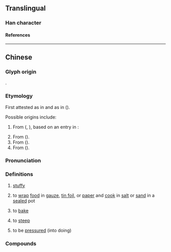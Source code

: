 {{character info}}
==Translingual==

===Han character===
{{Han char|rn=86|rad=火|as=07|sn=11|four=97827|canj=FSSR|ids=⿰火局}}

====References====
{{Han ref|kx=0673.111|hdz=32206.060|uh=7117}}

----

==Chinese==
{{zh-forms|alt=焅,鋦}}
{{zh-wp}}

===Glyph origin===
{{Han compound|火|局|ls=psc|c1=s|c2=p|t1=fire}}.

===Etymology===
First attested as {{l|zh|局}} in {{lang|zh|《廣東省土話字彙》}} {{defdate|1828}} and as {{l|zh|焗}} in {{lang|zh|《粵語全書》}} {{defdate|1905}} ({{zh-ref|Zhang and Li, 2017}}).

Possible origins include:
# From {{ltc-l|酷|to be cooked}} ({{w|zh:陳伯陶|Chen Botao}}, {{lang|zh|《東莞縣志》}}), based on an entry in ''{{w|Fangyan}}'':
#: {{zh-x|胹、飪、亨{pēng}、爛、糦、酋、'''酷'''，熟 也。|''Er'', ''ren'', ''peng'', ''lan'', ''xi'', ''qiu'', '''''ku''''': to be cooked.|collapsed=y|ref=Fangyan}}
# From {{ltc-l|焅|dry, hot air}} ({{zh-ref|Chan, 1995}}).
# From {{ltc-l|熇|hot; blazing}} ({{zh-ref|Zhan and Qiu, 2003}}).
# From {{bor|yue|en|cook}} ({{zh-ref|Zhang and Li, 2017}}).

===Pronunciation===
{{zh-pron
|m=jú
|c=guk6
|c-t=guuk5
|h=pfs=kiuk;gd=gug5
|md=
|mn=xm:ke̍k/qz:kia̍k/zz:kio̍k/tw:ko̍k
|mn-t=gog4
|w=
|cat=c:a,v
}}

===Definitions===
{{zh-hanzi}}

# {{lb|zh|Cantonese}} [[stuffy]]
#: {{zh-x|間 房{fong4-2} 又 冇 開 窗，又 冇 開 風扇，真係 好 焗 啊{aa3}。|The windows are not open and the fan is not on, so it's really '''stuffy''' in the room.|C}}
# {{lb|zh|chiefly|Cantonese|cooking}} to [[wrap]] [[food]] in [[gauze]], [[tin foil]], or [[paper]] and [[cook]] in [[salt]] or [[sand]] in a [[seal]]ed pot
# {{lb|zh|Cantonese|cooking}} to [[bake]]
#: {{zh-x|焗 蛋糕|to '''bake''' a cake|C}}
# {{lb|zh|Cantonese}} to [[steep]]
#: {{zh-x|焗 茶||C}}
# {{lb|zh|Cantonese}} to be [[pressured]] (into doing)
#: {{zh-x|焗 住 用 i{aai1}P{f}h{}o{u}n{n}e{g1}|to '''be pressured''' into using iPhones|C}}

===Compounds===
{{zh-der|鹽焗雞|焗油|焗坊|焗暑|焗雨|焗爐|焗嚫|焗汗|焗傷風|焗盅|焗腳}}